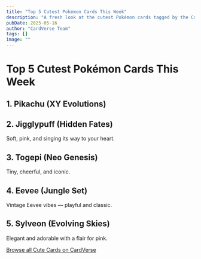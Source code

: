 ```yaml
---
title: "Top 5 Cutest Pokémon Cards This Week"
description: "A fresh look at the cutest Pokémon cards tagged by the CardVerse community this week."
pubDate: 2025-05-16
author: "CardVerse Team"
tags: []
image: ""
---
```



# Top 5 Cutest Pokémon Cards This Week

## 1. Pikachu (XY Evolutions)
<CardImage cardId="xy12-35" imageUrl="https://images.pokemontcg.io/xy12/35.png" alt="Pikachu" />

## 2. Jigglypuff (Hidden Fates)
Soft, pink, and singing its way to your heart.

## 3. Togepi (Neo Genesis)
Tiny, cheerful, and iconic.

## 4. Eevee (Jungle Set)
Vintage Eevee vibes — playful and classic.

## 5. Sylveon (Evolving Skies)
Elegant and adorable with a flair for pink.

[Browse all Cute Cards on CardVerse](https://mycardverse.com/search/cute)